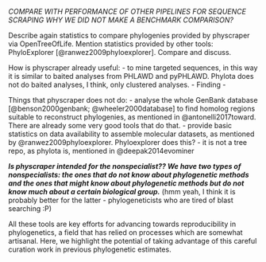 <!-- databases designed to preserve and democratize access to biological data constitute an amazing resource for evolutionary estimation -->

*COMPARE WITH PERFORMANCE OF OTHER PIPELINES FOR SEQUENCE SCRAPING*
*WHY WE DID NOT MAKE A BENCHMARK COMPARISON?*

<!-- Usually, initial ideas about the data are changed by analyses.
Ideally, new understanding of the data can be registered on databases,
exposing newcomers to the most up to date knowledge about the data. -->

<!-- Taking advantage of public DNA data bases have been the main focus. -->

Describe again statistics to compare phylogenies provided by physcraper via OpenTreeOfLife.
Mention statistics provided by other tools: PhyloExplorer [@ranwez2009phyloexplorer].
Compare and discuss.

How is physcraper already useful:
- to mine targeted sequences, in this way it is similar to baited analyses from PHLAWD and pyPHLAWD. Phylota does not do baited analyses, I think, only clustered analyses.
- Finding
-
<!--
Physcraper potential:
- rapid phylogenetic placing of newly discovered species, as mentioned in @webb2010biodiversity
- obtain trees for ecophylogenetic studies, as mentioned in @helmus2012phylogenetic
- one day could be used to sistematize nucleotide databases, such as Genbank [@benson2000genbank; @wheeler2000database], as mentioned in @san2010molecular, i.e., curate ncbi taxonomic assignations.
- allows to generate custom species trees for downstream analyses, as mentioned in @stoltzfus2013phylotastic -->


Things that physcraper does not do:
- analyse the whole GenBank database [@benson2000genbank; @wheeler2000database] to find homolog regions suitable to reconstruct phylogenies, as mentioned in @antonelli2017toward. There are already some very good tools that do that.
- provide basic statistics on data availability to assemble molecular datasets, as mentioned by @ranwez2009phyloexplorer. Phyloexplorer does this?
- it is not a tree repo, as phylota is, mentioned in @deepak2014evominer


***Is physcraper intended for the nonspecialist?? We have two types of nonspecialists:
the ones that do not know about phylogenetic methods and the ones that might know
about phylogenetic methods but do not know much about a certain biological group.***
\comment(hmm yeah, I think it is probably better for the latter - phylogeneticists who are tired of blast searching :P)

All these tools are key efforts for advancing towards reproducibility in phylogenetics,
a field that has relied on processes which are somewhat artisanal.
Here, we highlight the potential of taking advantage of this careful curation work in previous phylogenetic estimates.

<!-- Creating unified standards usually ends up generating an extra standard. However, the OpenTree Taxonomy is a powerful tool that is allowing us to reach decade-long dreams of "exploring and analysing biodiversity at an accelerated pace, to return systematics into the mianstream of science" [@wilson2003encyclopedia]. -->

<!-- Physcraper might be overlapping/partially solving the goal of the Encyclopedia of Life:
"the exploration and analysis of biodiversity at a vastly accelerated pace. Its momentum will return systematics from its long sojourn at the margin and back into the mainstream of science." [@wilson2003encyclopedia] -->
